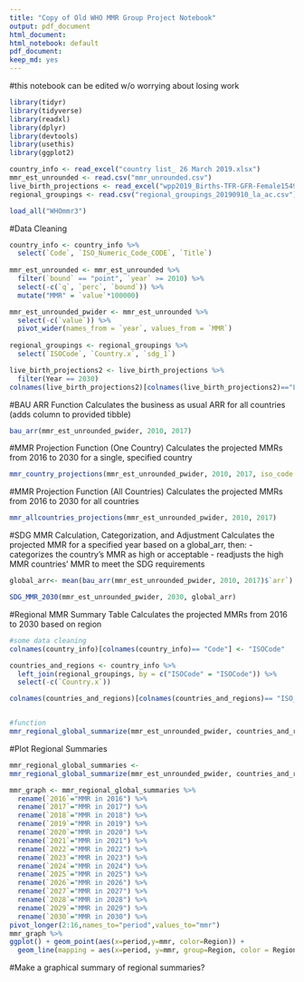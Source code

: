 ```yaml
---
title: "Copy of Old WHO MMR Group Project Notebook"
output: pdf_document
html_document:
html_notebook: default
pdf_document: 
keep_md: yes
---
```

#this notebook can be edited w/o worrying about losing work

```r
library(tidyr)
library(tidyverse)
library(readxl)
library(dplyr)
library(devtools)
library(usethis)
library(ggplot2)

country_info <- read_excel("country list_ 26 March 2019.xlsx")
mmr_est_unrounded <- read.csv("mmr_unrounded.csv")
live_birth_projections <- read_excel("wpp2019_Births-TFR-GFR-Female1549.xlsx")
regional_groupings <- read.csv("regional_groupings_20190910_la_ac.csv")

load_all("WHOmmr3")
```

#Data Cleaning
```r
country_info <- country_info %>%
  select(`Code`, `ISO_Numeric_Code_CODE`, `Title`) 
  
mmr_est_unrounded <- mmr_est_unrounded %>%
  filter(`bound` == "point", `year` >= 2010) %>%
  select(-c(`q`, `perc`, `bound`)) %>%
  mutate("MMR" = `value`*100000)

mmr_est_unrounded_pwider <- mmr_est_unrounded %>%
  select(-c(`value`)) %>%
  pivot_wider(names_from = `year`, values_from = `MMR`)
  
regional_groupings <- regional_groupings %>%
  select(`ISOCode`, `Country.x`, `sdg_1`)

live_birth_projections2 <- live_birth_projections %>% 
  filter(Year == 2030)
colnames(live_birth_projections2)[colnames(live_birth_projections2)=="Location"] <- "name"
```

#BAU ARR Function
Calculates the business as usual ARR for all countries (adds column to provided tibble)
```r
bau_arr(mmr_est_unrounded_pwider, 2010, 2017)
```

#MMR Projection Function (One Country)
Calculates the projected MMRs from 2016 to 2030 for a single, specified country
```r
mmr_country_projections(mmr_est_unrounded_pwider, 2010, 2017, iso_code = "AFG")
```

#MMR Projection Function (All Countries)
Calculates the projected MMRs from 2016 to 2030 for all countries
```r
mmr_allcountries_projections(mmr_est_unrounded_pwider, 2010, 2017)
```

#SDG MMR Calculation, Categorization, and Adjustment
Calculates the projected MMR for a specified year based on a global_arr, then:
- categorizes the country's MMR as high or acceptable 
- readjusts the high MMR countries' MMR to meet the SDG requirements
```r
global_arr<- mean(bau_arr(mmr_est_unrounded_pwider, 2010, 2017)$`arr`)

SDG_MMR_2030(mmr_est_unrounded_pwider, 2030, global_arr)
```

#Regional MMR Summary Table
Calculates the projected MMRs from 2016 to 2030 based on region
```r
#some data cleaning
colnames(country_info)[colnames(country_info)== "Code"] <- "ISOCode"

countries_and_regions <- country_info %>% 
  left_join(regional_groupings, by = c("ISOCode" = "ISOCode")) %>%
  select(-c(`Country.x`))

colnames(countries_and_regions)[colnames(countries_and_regions)== "ISO_Numeric_Code_CODE"] <- "ISONum"


#function
mmr_regional_global_summarize(mmr_est_unrounded_pwider, countries_and_regions, live_birth_projections2)
```

#Plot Regional Summaries
```r
mmr_regional_global_summaries <-
mmr_regional_global_summarize(mmr_est_unrounded_pwider, countries_and_regions, live_birth_projections2)

mmr_graph <- mmr_regional_global_summaries %>%
  rename(`2016`="MMR in 2016") %>%
  rename(`2017`="MMR in 2017") %>%
  rename(`2018`="MMR in 2018") %>%
  rename(`2019`="MMR in 2019") %>%
  rename(`2020`="MMR in 2020") %>%
  rename(`2021`="MMR in 2021") %>%
  rename(`2022`="MMR in 2022") %>%
  rename(`2023`="MMR in 2023") %>%
  rename(`2024`="MMR in 2024") %>%
  rename(`2025`="MMR in 2025") %>%
  rename(`2026`="MMR in 2026") %>%
  rename(`2027`="MMR in 2027") %>%
  rename(`2028`="MMR in 2028") %>%
  rename(`2029`="MMR in 2029") %>%
  rename(`2030`="MMR in 2030") %>%
pivot_longer(2:16,names_to="period",values_to="mmr")
mmr_graph %>%
ggplot() + geom_point(aes(x=period,y=mmr, color=Region)) +
  geom_line(mapping = aes(x=period, y=mmr, group=Region, color = Region))
```

#Make a graphical summary of regional summaries?